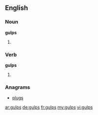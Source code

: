==English==

===Noun===
'''gulps'''

# {{plural of|[[gulp]]}}

===Verb===
'''gulps'''

# {{third-person singular of|[[gulp]]}}

===Anagrams===
* [[plugs]]

[[ar:gulps]]
[[de:gulps]]
[[fr:gulps]]
[[my:gulps]]
[[vi:gulps]]